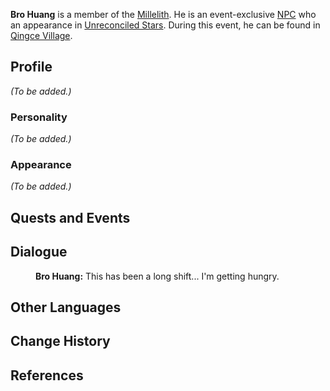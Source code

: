 {{Meta
<!-- Remove this template after adding the missing info -->
|missing_NPC_profile  = yes
}}
{{Character Infobox
|type             = Event NPC
|image            = NPC Bro Huang.png
|voiceEN          = [https://www.christianbanasvo.com/ Christian Banas]<ref name="Christian Banas Website">Christian Banas: [https://www.christianbanasvo.com/credits EN VA's Website]</ref>
|region           = Liyue
|title            = Millelith
|affiliation      = Millelith
}}
'''Bro Huang''' is a member of the [[Millelith]]. He is an event-exclusive [[NPC]] who an appearance in [[Unreconciled Stars]]. During this event, he can be found in [[Qingce Village]].

==Profile==
''(To be added.)''

===Personality===
''(To be added.)''

===Appearance===
''(To be added.)''

==Quests and Events==
{{Quests and Events}}

==Dialogue==
{{Dialogue start}}
:'''Bro Huang:''' This has been a long shift... I'm getting hungry.
{{Dialogue end}}

==Other Languages==
{{Other Languages
|default_hidden = 1
|en      = Bro Huang
|zhs     = 大黄
|zhs_rm  = Dà Huáng
|zht     = 大黃
|zht_rm  = Dà Huáng
|ja      = 大黄
|ja_rm   = Daikou{{Assumed}}
|ko      = 황래
|ko_rm   = Hwangrae
|es      = El Robusto Huang
|fr      = Louis
|ru      = Братец Хуан
|th      = พี่ Huang
|th_rm   = Phi Huang
|vi      = Anh Huang
|de      = Kumpel Huang
|id      = Bro Huang
|pt      = Irmão Huang
}}

==Change History==
{{Change History|1.1}}

==References==
{{Reflist}}